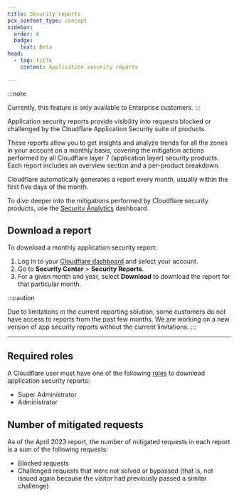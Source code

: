 ```yaml
---
title: Security reports
pcx_content_type: concept
sidebar:
  order: 6
  badge:
    text: Beta
head:
  - tag: title
    content: Application security reports

---
```


:::note

Currently, this feature is only available to Enterprise customers.
:::

Application security reports provide visibility into requests blocked or challenged by the Cloudflare Application Security suite of products.

These reports allow you to get insights and analyze trends for all the zones in your account on a monthly basis, covering the mitigation actions performed by all Cloudflare layer 7 (application layer) security products. Each report includes an overview section and a per-product breakdown.

Cloudflare automatically generates a report every month, usually within the first five days of the month.

To dive deeper into the mitigations performed by Cloudflare security products, use the [Security Analytics](/waf/analytics/security-analytics/) dashboard.

## Download a report

To download a monthly application security report:

1. Log in to your [Cloudflare dashboard](https://dash.cloudflare.com) and select your account.
2. Go to **Security Center** > **Security Reports**.
3. For a given month and year, select **Download** to download the report for that particular month.

:::caution

Due to limitations in the current reporting solution, some customers do not have access to reports from the past few months. We are working on a new version of app security reports without the current limitations.
:::

***

## Required roles

A Cloudflare user must have one of the following [roles](/fundamentals/manage-members/roles/) to download application security reports:

* Super Administrator
* Administrator

## Number of mitigated requests

As of the April 2023 report, the number of mitigated requests in each report is a sum of the following requests:

* Blocked requests
* Challenged requests that were not solved or bypassed (that is, not issued again because the visitor had previously passed a similar challenge)
